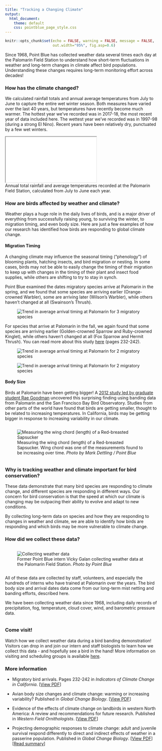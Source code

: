 ```yaml
---
title: "Tracking a Changing Climate"
output: 
  html_document:
    theme: default
    css: pointblue_page_style.css
---
```


```r
knitr::opts_chunk$set(echo = FALSE, warning = FALSE, message = FALSE, 
                      out.width="95%", fig.asp=0.6)
```

Since 1968, Point Blue has collected weather data several times each day at the Palomarin Field Station to understand how short-term fluctuations in weather and long-term changes in climate affect bird populations. Understanding these changes requires long-term monitoring effort across decades!

### How has the climate changed?
We calculated rainfall totals and annual average temperatures from July to June to capture the entire wet winter season. Both measures have varied over the last 40 years, but temperatures have recently become much warmer. The hottest year we’ve recorded was in 2017-18, the most recent year of data included here. The wettest year we’ve recorded was in 1997-98 (during a strong El Nino). Recent years have been relatively dry, punctuated by a few wet winters. 

<iframe src="widget/graph_annual_weatherstats.html"></iframe>
<figcaption>
Annual total rainfall and average temperatures recorded at the Palomarin Field Station, calculated from July to June each year.
</figcaption>

### How are birds affected by weather and climate?
Weather plays a huge role in the daily lives of birds, and is a major driver of everything from successfully raising young, to surviving the winter, to migration timing, and even body size. Here are just a few examples of how our research has identified how birds are responding to global climate change. 

#### Migration Timing
A changing climate may influence the seasonal timing (“phenology”) of blooming plants, hatching insects, and bird migration or nesting. In some cases, birds may not be able to easily change the timing of their migration to keep up with changes in the timing of their plant and insect food supplies, while others are shifting to try to stay in synch.

Point Blue examined the dates migratory species arrive at Palomarin in the spring, and we found that some species are arriving earlier (Orange-crowned Warbler), some are arriving later (Wilson’s Warbler), while others haven’t changed at all (Swainson’s Thrush).

<figure>
![](../images/weather/migration_timing1.png "Trend in average arrival timing at Palomarin for 3 migratory species"){#fig80}
</figure>
  
  
For species that arrive at Palomarin in the fall, we again found that some species are arriving earlier (Golden-crowned Sparrow and Ruby-crowned Kinglet), while others haven’t changed at all (Fox Sparrow and Hermit Thrush).  You can read more about this study [here](https://oehha.ca.gov/media/downloads/climate-change/report/2018caindicatorsreportmay2018.pdf) (pages 232-242).

<figure>
![](../images/weather/migration_timing2.png "Trend in average arrival timing at Palomarin for 2 migratory species"){#fig60}
</figure>
  
<figure>
![](../images/weather/migration_timing3.png "Trend in average arrival timing at Palomarin for 2 migratory species"){#fig60}
</figure>

#### Body Size
<div class="row">  
<div class="column-left">  
Birds at Palomarin have been getting bigger! A [2012  study led by graduate student Rae Goodman](http://www.prbo.org/refs/files/12135_Goodman.pdf) uncovered this surprising finding using banding data from Palomarin and the San Francisco Bay Bird Observatory. Studies from other parts of the world have found that birds are getting smaller, thought to be related to increasing temperatures. In California, birds may be getting bigger in response to increasing variability in our climate.
</div>
<div class="column">
<figure>
![](../images/weather/wing_chord.jpg "Measuring the wing chord (length) of a Red-breasted Sapsucker")
<figcaption>
Measuring the wing chord (length) of a Red-breasted Sapsucker. Wing chord was one of the measurements found to be increasing over time.  *Photo by Mark Dettling / Point Blue*
</figcaption>
</figure>
</div>
</div>

### Why is tracking weather and climate important for bird conservation?
These data demonstrate that many bird species are responding to climate change, and different species are responding in different ways. Our concern for bird conservation is that the speed at which our climate is changing may be outpacing their ability to evolve and adapt to new conditions.

By collecting long-term data on species and how they are responding to changes in weather and climate, we are able to identify how birds are responding and which birds may be more vulnerable to climate change.

### How did we collect these data?
<div class="row">
<div class="column">
<figure>
![](../images/weather/Vicky_taking_rain_fall05.jpg "Collecting weather data")
<figcaption>
Former Point Blue intern Vicky Galan collecting weather data at the Palomarin Field Station. *Photo by Point Blue*
</figcaption>
</figure>
</div>
<div class="column">
All of these data are collected by staff, volunteers, and especially the hundreds of interns who have trained at Palomarin over the years. The bird body size and arrival dates data come from our long-term mist netting and banding efforts, described here.

We have been collecting weather data since 1968, including daily records of precipitation, fog, temperature, cloud cover, wind, and barometric pressure data. 
</div>
</div>

### Come visit!
Watch how we collect weather data during a bird banding demonstration! Visitors can drop in and join our intern and staff biologists to learn how we collect this data - and hopefully see a bird in the hand! More information on visiting and scheduling groups is available [here](https://www.pointblue.org/about-us/contact-visit-us/){target="_blank"}.


### More information
* Migratory bird arrivals. Pages 232-242 in *Indicators of Climate Change in California*. [[View PDF](https://oehha.ca.gov/media/downloads/climate-change/report/2018caindicatorsreportmay2018.pdf)]

* Avian body size changes and climate change: warming or increasing variability? Published in *Global Change Biology*. [[View PDF](http://www.prbo.org/refs/files/12135_Goodman.pdf)]

* Evidence of the effects of climate change on landbirds in western North America: A review and recommendations for future research. Published in *Western Field Ornithologists*. [[View PDF](http://www.prbo.org/refs/files/12453_Seavy_etal2018.pdf)] 

* Projecting demographic responses to climate change: adult and juvenile survival respond differently to direct and indirect effects of weather in a passerine population. Published in *Global Change Biology*. [[View PDF](http://www.prbo.org/refs/files/12253_KristenE.Dybala2013.pdf)] [[Read summary](http://pointblue.org/wp-content/uploads/2018/06/2013_pubbrief_paentsvyoungsparrowsclimatechange_Dybala_GlobalChange.pdf)] 


